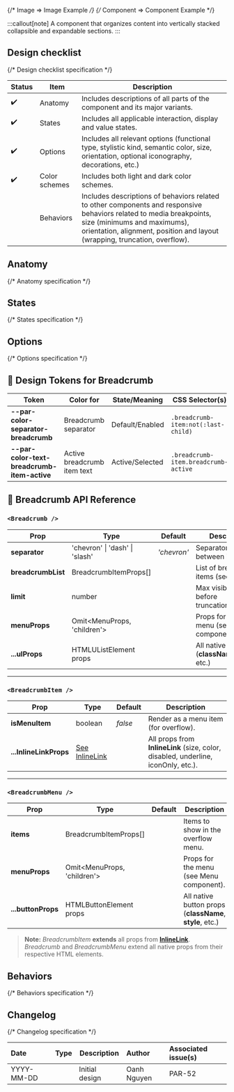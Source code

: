 
{/* Image => Image Example */}
{/* Component => Component Example */}

:::callout[note]
A component that organizes content into vertically stacked collapsible and expandable sections.
:::

## Design checklist <span id="design-checklist"></span>

{/* Design checklist specification */}

| Status | Item          | Description                                                                                                                                                                                                                       |
| ------ | ------------- | --------------------------------------------------------------------------------------------------------------------------------------------------------------------------------------------------------------------------------- |
| ✔️     | Anatomy       | Includes descriptions of all parts of the component and its major variants.                                                                                                                                                       |
| ✔️     | States        | Includes all applicable interaction, display and value states.                                                                                                                                                                    |
| ✔️     | Options       | Includes all relevant options (functional type, stylistic kind, semantic color, size, orientation, optional iconography, decorations, etc.)                                                                                       |
| ✔️     | Color schemes | Includes both light and dark color schemes.                                                                                                                                                                                       |
|        | Behaviors     | Includes descriptions of behaviors related to other components and responsive behaviors related to media breakpoints, size (minimums and maximums), orientation, alignment, position and layout (wrapping, truncation, overflow). |

## Anatomy <span id="anatomy"></span>

{/* Anatomy specification */}

## States <span id="states"></span>

{/* States specification */}

## Options <span id="options"></span>

{/* Options specification */}

## 🎨 Design Tokens for Breadcrumb

| **Token**                                   | **Color for**               | **State/Meaning** | **CSS Selector(s)**                  |
| ------------------------------------------- | --------------------------- | ----------------- | ------------------------------------ |
| **--par-color-separator-breadcrumb**        | Breadcrumb separator        | Default/Enabled   | `.breadcrumb-item:not(:last-child)`  |
| **--par-color-text-breadcrumb-item-active** | Active breadcrumb item text | Active/Selected   | `.breadcrumb-item.breadcrumb-active` |

## 🧩 Breadcrumb API Reference

### `<Breadcrumb />`

| **Prop**           | **Type**                       | **Default** | **Description**                                      |
| ------------------ | ------------------------------ | ----------- | ---------------------------------------------------- |
| **separator**      | 'chevron' \| 'dash' \| 'slash' | _'chevron'_ | Separator style between items.                       |
| **breadcrumbList** | BreadcrumbItemProps[]          |             | List of breadcrumb items (see below).                |
| **limit**          | number                         |             | Max visible items before truncation/overflow.        |
| **menuProps**      | Omit\<MenuProps, 'children'>   |             | Props for overflow menu (see Menu component).        |
| **...ulProps**     | HTMLUListElement props         |             | All native ul props (**className**, **style**, etc.) |

---

### `<BreadcrumbItem />`

| **Prop**               | **Type**                                           | **Default** | **Description**                                                                   |
| ---------------------- | -------------------------------------------------- | ----------- | --------------------------------------------------------------------------------- |
| **isMenuItem**         | boolean                                            | _false_     | Render as a menu item (for overflow).                                             |
| **...InlineLinkProps** | [See InlineLink](../../inline-link/@spec/page.mdx) |             | All props from **InlineLink** (size, color, disabled, underline, iconOnly, etc.). |

---

### `<BreadcrumbMenu />`

| **Prop**           | **Type**                     | **Default** | **Description**                                          |
| ------------------ | ---------------------------- | ----------- | -------------------------------------------------------- |
| **items**          | BreadcrumbItemProps[]        |             | Items to show in the overflow menu.                      |
| **menuProps**      | Omit\<MenuProps, 'children'> |             | Props for the menu (see Menu component).                 |
| **...buttonProps** | HTMLButtonElement props      |             | All native button props (**className**, **style**, etc.) |

> **Note:** _BreadcrumbItem_ **extends** all props from [**InlineLink**](../../inline-link/@spec/page.mdx). _Breadcrumb_ and _BreadcrumbMenu_ extend all native props from their respective HTML elements.

## Behaviors <span id="behaviors"></span>

{/* Behaviors specification */}

## Changelog <span id="changelog"></span>

{/* Changelog specification */}

| Date       | Type                                                     | Description    | Author      | Associated issue(s) |
| :--------- | :------------------------------------------------------- | -------------- | :---------- | :------------------ |
| YYYY-MM-DD | <Badge size='sm' kind='glass' color='cyan' label="new"/> | Initial design | Oanh Nguyen | PAR-52              |
